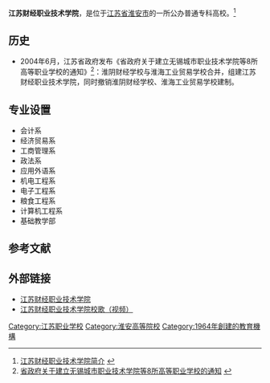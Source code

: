 {{高校
| name =江苏财经职业技术学院
| image =
| logo =
| motto =
| rector =陈光曙
| type = 公办
| established =1964年前后
| location = [[中华人民共和国|中华人民共和国]][[江苏省|江苏省]][[淮安市|淮安市]]
| students =9500多人
| staff =500人
| campus =
| address =淮安市高教园区枚乘东路8号
| telephone =
| area =812亩
| sports =
| website =http://www.jscjxy.cn
}}
'''江苏财经职业技术学院'''，是位于[[江苏省|江苏省]][[淮安市|淮安市]]的一所公办普通专科高校。<ref>[http://61.160.19.23/gb/ld/infoView.jsp?categoryID=237 江苏财经职业技术学院简介] {{Wayback|url=http://61.160.19.23/gb/ld/infoView.jsp?categoryID=237 |date=20101214063901 }}</ref>

== 历史 ==
*2004年6月，江苏省政府发布《省政府关于建立无锡城市职业技术学院等8所高等职业学校的通知》<ref>[http://www.flssw.com/fagui/info/8030696/ 省政府关于建立无锡城市职业技术学院等8所高等职业学校的通知] {{webarchive|url=https://archive.is/20121216062952/http://www.flssw.com/fagui/info/8030696/ |date=2012-12-16 }}</ref>：淮阴财经学校与淮海工业贸易学校合并，组建江苏财经职业技术学院，同时撤销淮阴财经学校、淮海工业贸易学校建制。
== 专业设置 ==
* 会计系
* 经济贸易系
* 工商管理系
* 政法系
* 应用外语系
* 机电工程系
* 电子工程系
* 粮食工程系
* 计算机工程系
* 基础教学部
== 参考文献 ==
{{reflist}}
== 外部链接 ==
* [http://www.jscjxy.cn 江苏财经职业技术学院] {{Wayback|url=http://www.jscjxy.cn/ |date=20210126060446 }}
* [http://v.youku.com/v_show/id_XMjE0MTU5NTgw.html 江苏财经职业技术学院校歌（视频）] {{Wayback|url=http://v.youku.com/v_show/id_XMjE0MTU5NTgw.html |date=20160309060441 }}
{{Univ-stub}}

{{江苏高等院校|nocat}}
[[Category:江苏职业学校|Category:江苏职业学校]]
[[Category:淮安高等院校|Category:淮安高等院校]]
[[Category:1964年創建的教育機構|Category:1964年創建的教育機構]]